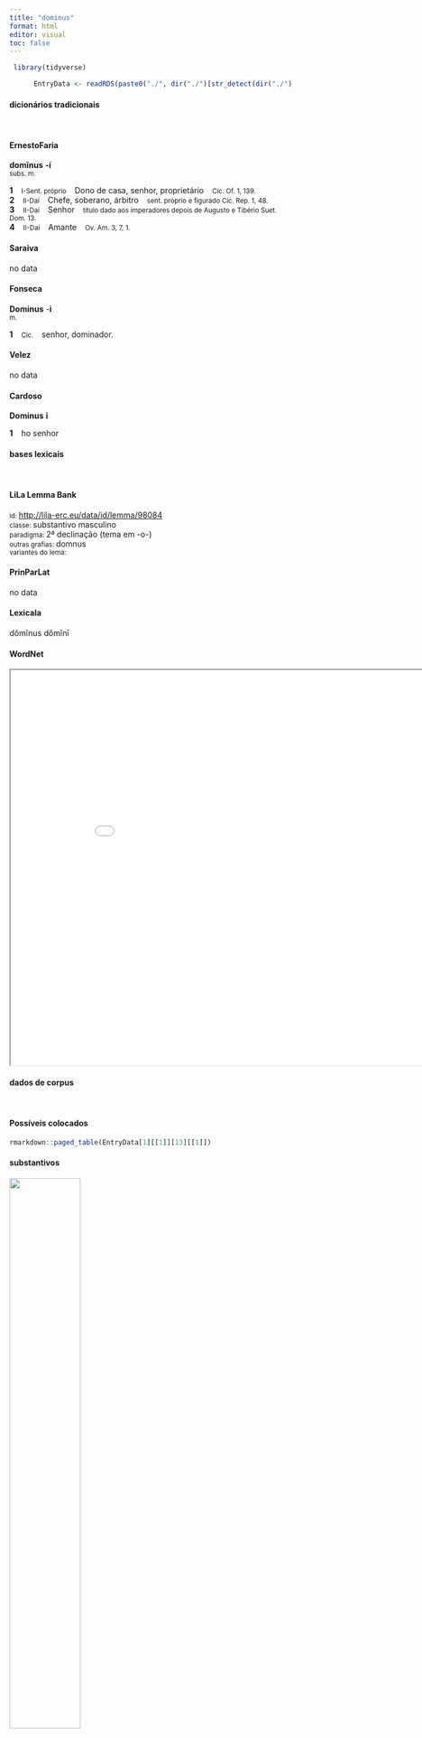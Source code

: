 ```yaml
---
title: "dominus"
format: html
editor: visual
toc: false
---
```



```r
 library(tidyverse) 

      EntryData <- readRDS(paste0("./", dir("./")[str_detect(dir("./"), "_xx100-111-109-105-110-117-115xx_.rds")]))

```


#### dicionários tradicionais

&emsp;




::: panel-tabset

#### ErnestoFaria

<b>domĭnus</b> <b>-í</b> <br> <small>subs. m.</small> <br> <small></small>   <p> <b>1</b> &ensp; <small>I-Sent. próprio</small> &ensp; Dono de casa, senhor, proprietário &ensp; <small>Cíc. Of. 1, 139.</small> <br> <b>2</b> &ensp; <small>II-Daí</small> &ensp; Chefe, soberano, árbitro &ensp; <small>sent. próprio e figurado Cíc. Rep. 1, 48.</small> <br> <b>3</b> &ensp; <small>II-Daí</small> &ensp; Senhor &ensp; <small>título dado aos imperadores depois de Augusto e Tibério Suet. Dom. 13.</small> <br> <b>4</b> &ensp; <small>II-Daí</small> &ensp; Amante &ensp; <small>Ov. Am. 3, 7, 1.</small> </p>




#### Saraiva

no data




#### Fonseca

<b>Dominus</b> -<b>i</b> <br> <small>m.</small>   <p> <b>1</b> &ensp; <small>Cic.</small> &ensp; senhor, dominador. </p>




#### Velez

no data




#### Cardoso

<b>Dominus</b> <b>i</b>   <p> <b>1</b> &ensp; ho senhor </p>


:::



#### bases lexicais

&emsp;






::: panel-tabset

#### LiLa Lemma Bank

<small> id: </small> <a href=' http://lila-erc.eu/data/id/lemma/98084 ' target="_blank"> http://lila-erc.eu/data/id/lemma/98084 </a> <br>
<small> classe: </small> substantivo masculino   <br>
<small> paradigma: </small> 2ª declinação (tema em -o-) <br>
<small> outras grafias: </small> domnus <br>
<small> variantes do lema: </small>  <br>





#### PrinParLat

no data




#### Lexicala

dŏmĭnus 
 dŏmĭnī




#### WordNet

<iframe width='900' height='700' src='Media/Tree__xx100-111-109-105-110-117-115xx__sem_type_lexemes_pt.html'>

</iframe>


:::



#### dados de corpus

&emsp;




::: panel-tabset

#### Possíveis colocados

```r

rmarkdown::paged_table(EntryData[1][[1]][13][[1]])

```


#### substantivos

![](./Media/wordcloud__xx100-111-109-105-110-117-115xx__BY_collocate_scoreSUBST.webp){width=50% fig-alt='This chart plots collocate by scoreSUBST, for the headword dominus here are all the values plotted: collocate: qua; scoreSUBST: 0. collocate: que; scoreSUBST: 0. collocate: in; scoreSUBST: 0'}




#### adjetivos

![](./Media/wordcloud__xx100-111-109-105-110-117-115xx__BY_collocate_scoreADJ.webp){width=50% fig-alt='This chart plots collocate by scoreADJ, for the headword dominus here are all the values plotted: collocate: qua; scoreADJ: 0. collocate: que; scoreADJ: 0. collocate: in; scoreADJ: 0'}




#### verbos

![](./Media/wordcloud__xx100-111-109-105-110-117-115xx__BY_collocate_scoreVERBO.webp){width=50% fig-alt='This chart plots collocate by scoreVERBO, for the headword dominus here are all the values plotted: collocate: qua; scoreVERBO: 0. collocate: que; scoreVERBO: 0. collocate: in; scoreVERBO: 0'}




#### advérbios

![](./Media/wordcloud__xx100-111-109-105-110-117-115xx__BY_collocate_scoreADV.webp){width=50% fig-alt='This chart plots collocate by scoreADV, for the headword dominus here are all the values plotted: collocate: qua; scoreADV: 2. collocate: que; scoreADV: 0. collocate: in; scoreADV: 0'}




#### preposições e conjunções

![](./Media/wordcloud__xx100-111-109-105-110-117-115xx__BY_collocate_scoreFUNC.webp){width=50% fig-alt='This chart plots collocate by scoreFUNC, for the headword dominus here are all the values plotted: collocate: qua; scoreFUNC: 0. collocate: que; scoreFUNC: 0. collocate: in; scoreFUNC: 10'}


:::



::: panel-tabset

#### ExemplosTraduzidos

<p> nam gladiatoribus qua <b>dominus</b> qua advocati sibilis conscissi <br> <small> Cic.Att.2.19.3 <br> Pois, nas lutas dos gladiadores, tanto o senhor como os advogados foram esmagados pelas vaias. <small> [JDD] </small> </small> </p>
; <p> Haec significat fabula <b>Dominum</b> videre plurimum in rebus suis . <br> <small> Phaed.2.8 <br> Esta fábula quer dizer que o dono vê muito mais em seus negócios. <small> [JDD] </small> </small> </p>
; <p> in hos eadem omnia sunt iura quae <b>dominis</b> in seruos <br> <small> Caes.Gal.6.13.2 <br> e sobre eles têm todos os mesmos direitos que os senhores têm sobre seus escravos. <small> [JDD] </small> </small> </p>
; <p> segnior cursu sonipes in ipso concidit gyro <b>dominum</b>que prono prodidit armo <br> <small> Sen.Oed.142 <br> Sem forças para correr, o cavalo cai no próprio volteio e, tendo dobrado o flanco, derrubou seu dono. <small> [JDD] </small> </small> </p>





#### Frequência por autor

![](./Media/barchart__xx100-111-109-105-110-117-115xx__lemma_BY_author_Frequencies.webp){width=50% fig-alt='This charts plots the frequency of lemma by author_Frequencies. The Phaedrus subcorpus registers the highest normalized frequency, with the value of 15.18 and an absolute frequency of 10. The Suetonius subcorpus follows, with a normalized frequency of 0 and an absolute frequency of 0. the subcorpus with the least normalized frequency is Sallustius with the normalized value of 0 and an absolute freqeuncy of 0. here are all the values: subcorpus: Caesar ; normalized frequency: 1 ; absolute frequency: 0.377672029609487. subcorpus: Cicero ; normalized frequency: 31 ; absolute frequency: 1.93117540056316. subcorpus: Horatius ; normalized frequency: 1 ; absolute frequency: 0.888020602077968. subcorpus: Ovidius ; normalized frequency: 2 ; absolute frequency: 3.43170899107756. subcorpus: Phaedrus ; normalized frequency: 10 ; absolute frequency: 15.181417944436. subcorpus: Sallustius ; normalized frequency: 0 ; absolute frequency: 0. subcorpus: Seneca ; normalized frequency: 14 ; absolute frequency: 2.61286650118512. subcorpus: Suetonius ; normalized frequency: 0 ; absolute frequency: 0. subcorpus: Tacitus ; normalized frequency: 3 ; absolute frequency: 10.2986611740474. subcorpus: Vergilius ; normalized frequency: 1 ; absolute frequency: 1.93050193050193. subcorpus: Hieronymus ; normalized frequency: 4 ; absolute frequency: 8.98674455178612'}




#### Frequência por gênero

![](./Media/barchart__xx100-111-109-105-110-117-115xx__lemma_BY_genre_Frequencies.webp){width=50% fig-alt='This charts plots the frequency of lemma by genre_Frequencies. The Poesia.didática subcorpus registers the highest normalized frequency, with the value of 10.18 and an absolute frequency of 12. The Poesia.épica subcorpus follows, with a normalized frequency of 1.93 and an absolute frequency of 1. the subcorpus with the least normalized frequency is Prosa.epistolográfica with the normalized value of 0.26 and an absolute freqeuncy of 1. here are all the values: subcorpus: Prosa.histórica ; normalized frequency: 4 ; absolute frequency: 0.973733537817376. subcorpus: Prosa.filosófica ; normalized frequency: 12 ; absolute frequency: 1.9769031811667. subcorpus: Prosa.oratória ; normalized frequency: 28 ; absolute frequency: 2.6883527118758. subcorpus: Prosa.epistolográfica ; normalized frequency: 1 ; absolute frequency: 0.264977874347492. subcorpus: Poesia.lírica ; normalized frequency: 1 ; absolute frequency: 0.84125515268781. subcorpus: Poesia.didática ; normalized frequency: 12 ; absolute frequency: 10.1789804054627. subcorpus: Poesia.trágica ; normalized frequency: 4 ; absolute frequency: 3.47463516330785. subcorpus: Poesia.épica ; normalized frequency: 1 ; absolute frequency: 1.93050193050193. subcorpus: Prosa.ficcional ; normalized frequency: 4 ; absolute frequency: 8.98674455178612'}




#### Frequência por século

![](./Media/barchart__xx100-111-109-105-110-117-115xx__lemma_BY_period_Frequencies.webp){width=50% fig-alt='This charts plots the frequency of lemma by period_Frequencies. The IV.d.C. subcorpus registers the highest normalized frequency, with the value of 8.99 and an absolute frequency of 4. The II.d.C. subcorpus follows, with a normalized frequency of 7.85 and an absolute frequency of 3. the subcorpus with the least normalized frequency is I.a.C. with the normalized value of 1.58 and an absolute freqeuncy of 34. here are all the values: subcorpus: I.a.C. ; normalized frequency: 34 ; absolute frequency: 1.58249941819874. subcorpus: I.d.C. ; normalized frequency: 26 ; absolute frequency: 3.97735964509714. subcorpus: II.d.C. ; normalized frequency: 3 ; absolute frequency: 7.85340314136126. subcorpus: IV.d.C. ; normalized frequency: 4 ; absolute frequency: 8.98674455178612'}


:::

